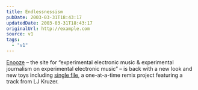 ```yaml
---
title: Endlessnessism
pubDate: 2003-03-31T18:43:17
updatedDate: 2003-03-31T18:43:17
originalUrl: http://example.com
source: v1
tags:
  - "v1"
---
```


[Enooze][1] &#8211; the site for &#8220;experimental electronic music & experimental journalism on experimental electronic music&#8221; &#8211; is back with a new look and new toys including [single file][2], a one-at-a-time remix project featuring a track from LJ Kruzer.

[1]: http://www.enooze.com/
[2]: http://remix.enooze.com/ "remix.enooze.com: single file"
